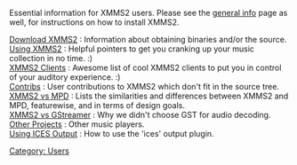 {{Navbar}}

{{ReleaseStatus}}

Essential information for XMMS2 users. Please see the [[General information | general info]] page as well, for instructions on how to install XMMS2.

; [[Download XMMS2]] : Information about obtaining binaries and/or the source.
; [[Using the application | Using XMMS2]] : Helpful pointers to get you cranking up your music collection in no time. :)
; [[XMMS2 Clients]] : Awesome list of cool XMMS2 clients to put you in control of your auditory experience. :)
; [[Contribs]] : User contributions to XMMS2 which don't fit in the source tree.
; [[XMMS2 vs MPD]] : Lists the similarities and differences between XMMS2 and MPD, featurewise, and in terms of design goals.
; [[XMMS2 vs GStreamer]] : Why we didn't choose GST for audio decoding.
; [[Other Projects]] : Other music players.
; [[Using ICES Output]] : How to use the 'ices' output plugin.

[[Category: Users]]
